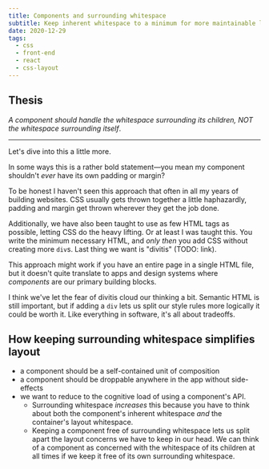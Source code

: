 ```yaml
---
title: Components and surrounding whitespace
subtitle: Keep inherent whitespace to a minimum for more maintainable layouts
date: 2020-12-29
tags:
  - css
  - front-end
  - react
  - css-layout
---
```


## Thesis

_A component should handle the whitespace surrounding its children, NOT the whitespace surrounding itself_.

---

Let's dive into this a little more.

In some ways this is a rather bold statement—you mean my component shouldn't _ever_ have its own padding or margin?

To be honest I haven't seen this approach that often in all my years of building websites. CSS usually gets thrown together a little haphazardly, padding and margin get thrown wherever they get the job done.

Additionally, we have also been taught to use as few HTML tags as possible, letting CSS do the heavy lifting. Or at least I was taught this. You write the minimum necessary HTML, and _only then_ you add CSS without creating more `div`s. Last thing we want is "divitis" (TODO: link).

This approach might work if you have an entire page in a single HTML file, but it doesn't quite translate to apps and design systems where _components_ are our primary building blocks.

I think we've let the fear of divitis cloud our thinking a bit. Semantic HTML is still important, but if adding a `div` lets us split our style rules more logically it could be worth it. Like everything in software, it's all about tradeoffs.

## How keeping surrounding whitespace simplifies layout

- a component should be a self-contained unit of composition
- a component should be droppable anywhere in the app without side-effects
- we want to reduce to the cognitive load of using a component's API.
  - Surrounding whitespace _increases_ this because you have to think about both the component's inherent whitespace _and_ the container's layout whitespace.
  - Keeping a component free of surrounding whitespace lets us split apart the layout concerns we have to keep in our head. We can think of a component as concerned with the whitespace of its children at all times if we keep it free of its own surrounding whitespace.
